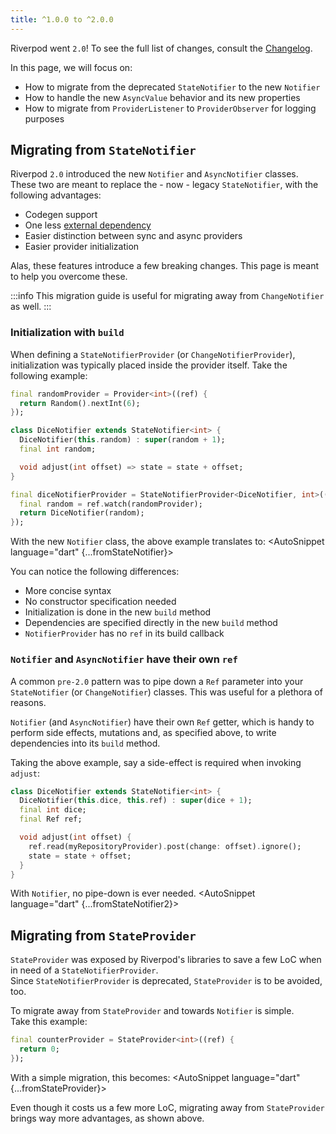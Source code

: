 ```yaml
---
title: ^1.0.0 to ^2.0.0
---
```



Riverpod went `2.0`! To see the full list of changes, consult the [Changelog].

In this page, we will focus on:
- How to migrate from the deprecated `StateNotifier` to the new `Notifier`
- How to handle the new `AsyncValue` behavior and its new properties
- How to migrate from `ProviderListener` to `ProviderObserver` for logging purposes


## Migrating from `StateNotifier`

Riverpod `2.0` introduced the new `Notifier` and `AsyncNotifier` classes.  
These two are meant to replace the - now - legacy `StateNotifier`, with the following advantages:
- Codegen support
- One less [external dependency]
- Easier distinction between sync and async providers
- Easier provider initialization

Alas, these features introduce a few breaking changes. This page is meant to help you overcome these.

:::info
This migration guide is useful for migrating away from `ChangeNotifier` as well.
:::

### Initialization with `build`

When defining a `StateNotifierProvider` (or `ChangeNotifierProvider`), initialization was
typically placed inside the provider itself. Take the following example:

```dart
final randomProvider = Provider<int>((ref) {
  return Random().nextInt(6);
});

class DiceNotifier extends StateNotifier<int> {
  DiceNotifier(this.random) : super(random + 1);
  final int random;

  void adjust(int offset) => state = state + offset;
}

final diceNotifierProvider = StateNotifierProvider<DiceNotifier, int>((ref) {
  final random = ref.watch(randomProvider);
  return DiceNotifier(random);
});
```

With the new `Notifier` class, the above example translates to:
<AutoSnippet language="dart" {...fromStateNotifier}></AutoSnippet>

You can notice the following differences:
- More concise syntax
- No constructor specification needed
- Initialization is done in the new `build` method
- Dependencies are specified directly in the new `build` method
- `NotifierProvider` has no `ref` in its build callback

### `Notifier` and `AsyncNotifier` have their own `ref`

A common `pre-2.0` pattern was to pipe down a `Ref` parameter into your `StateNotifier` (or `ChangeNotifier`) classes.
This was useful for a plethora of reasons.

`Notifier` (and `AsyncNotifier`) have their own `Ref` getter, which is handy
to perform side effects, mutations and, as specified above, to write dependencies into its `build` method.

Taking the above example, say a side-effect is required when invoking `adjust`:

```dart
class DiceNotifier extends StateNotifier<int> {
  DiceNotifier(this.dice, this.ref) : super(dice + 1);
  final int dice;
  final Ref ref;

  void adjust(int offset) {
    ref.read(myRepositoryProvider).post(change: offset).ignore();
    state = state + offset;
  }
}
```

With `Notifier`, no pipe-down is ever needed.
<AutoSnippet language="dart" {...fromStateNotifier2}></AutoSnippet>

## Migrating from `StateProvider`

`StateProvider` was exposed by Riverpod's libraries to save a few LoC when in need of a `StateNotifierProvider`.  
Since `StateNotifierProvider` is deprecated, `StateProvider` is to be avoided, too.

To migrate away from `StateProvider` and towards `Notifier` is simple.  
Take this example:

```dart
final counterProvider = StateProvider<int>((ref) {
  return 0;
});
```

With a simple migration, this becomes:
<AutoSnippet language="dart" {...fromStateProvider}></AutoSnippet>

Even though it costs us a few more LoC, migrating away from `StateProvider` brings way more advantages, as shown above.


[Changelog]: https://pub.dev/packages/flutter_riverpod/changelog#200
[external dependency]: https://github.com/rrousselGit/state_notifier